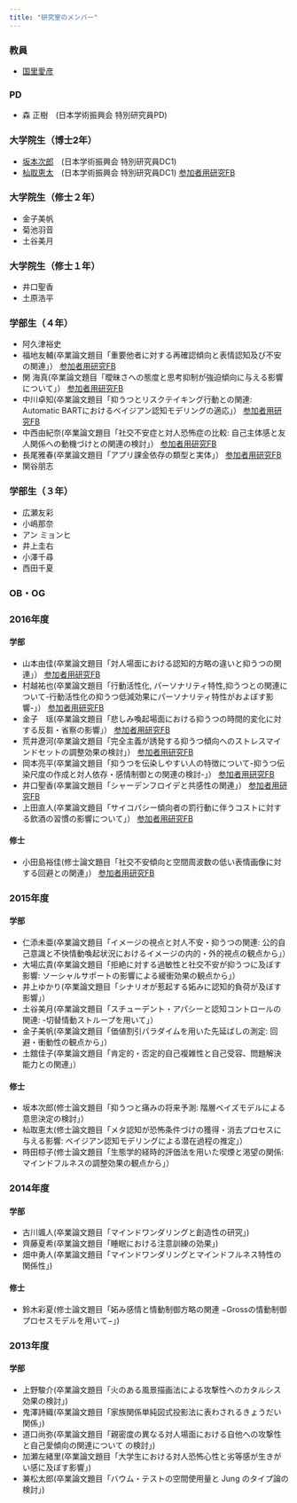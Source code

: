 ```yaml
---
title: "研究室のメンバー"
---
```


### 教員

- [国里愛彦](yoshihiko-kunisato.html)


### PD

- 森 正樹　(日本学術振興会 特別研究員PD)


### 大学院生（博士2年）

- [坂本次郎](https://mrunadon.github.io/blogdown_page/post/profile/)　(日本学術振興会 特別研究員DC1)
- [杣取恵太](https://ksomatori.github.io/homepage/index.html)　(日本学術振興会 特別研究員DC1) [参加者用研究FB](materials/FB/2018_somatori.pdf)


### 大学院生（修士２年）

- 金子美帆
- 菊池羽音
- 土谷美月


### 大学院生（修士１年）

- 井口聖香
- 土原浩平

### 学部生（４年）

- 阿久津裕史
- 福地友輔(卒業論文題目「重要他者に対する再確認傾向と表情認知及び不安の関連」） [参加者用研究FB](materials/FB/2018_fukuchi.pdf)
- 関 海真(卒業論文題目「曖昧さへの態度と思考抑制が強迫傾向に与える影響について」） [参加者用研究FB](materials/FB/2018_seki.pdf)
- 中川卓知(卒業論文題目「抑うつとリスクテイキング行動との関連: Automatic BARTにおけるベイジアン認知モデリングの適応」） [参加者用研究FB](materials/FB/2018_nakagawa.pdf)
- 中西由紀奈(卒業論文題目「社交不安症と対人恐怖症の比較: 自己主体感と友人関係への動機づけとの関連の検討」） [参加者用研究FB](materials/FB/2018_nakanishi.pdf)
- 長尾雅春(卒業論文題目「アプリ課金依存の類型と実体」） [参加者用研究FB](materials/FB/2018_nagao.pdf)
- 関谷朋志


### 学部生（３年）
- 広瀬友彩 
- 小嶋那奈 
- アン ミョンヒ 
- 井上圭右 
- 小澤千尋 
- 西田千夏 

### OB・OG

### 2016年度

#### 学部

- 山本由佳(卒業論文題目「対人場面における認知的方略の違いと抑うつの関連」） [参加者用研究FB](materials/FB/2017_yamamoto.pdf)
- 村越祐也(卒業論文題目「行動活性化, パーソナリティ特性,抑うつとの関連について-行動活性化の抑うつ低減効果にパーソナリティ特性がおよぼす影響-」） [参加者用研究FB](materials/FB/2017_murakoshi.pdf)
- 金子　瑶(卒業論文題目「悲しみ喚起場面における抑うつの時間的変化に対する反芻・省察の影響」） [参加者用研究FB](materials/FB/2017_kaneko.pdf)
- 荒井遼河(卒業論文題目「完全主義が誘発する抑うつ傾向へのストレスマインドセットの調整効果の検討」） [参加者用研究FB](materials/FB/2017_arai.pdf)
- 岡本亮平(卒業論文題目「抑うつを伝染しやすい人の特徴について-抑うつ伝染尺度の作成と対人依存・感情制御との関連の検討-」） [参加者用研究FB](materials/FB/2017_okamoto.pdf)
- 井口聖香(卒業論文題目「シャーデンフロイデと共感性の関連」） [参加者用研究FB](materials/FB/2017_iguchi.pdf)
- 上田直人(卒業論文題目「サイコパシー傾向者の罰行動に伴うコストに対する飲酒の習慣の影響について」） [参加者用研究FB](materials/FB/2017_ueda.pdf)

#### 修士

- 小田島裕佳(修士論文題目「社交不安傾向と空間周波数の低い表情画像に対する回避との関連」） [参加者用研究FB](materials/FB/2017_odajima.pdf)


### 2015年度

#### 学部

- 仁添未亜(卒業論文題目「イメージの視点と対人不安・抑うつの関連: 公的自己意識と不快情動喚起状況におけるイメージの内的・外的視点の観点から」）
- 大場広貴(卒業論文題目「拒絶に対する過敏性と社交不安が抑うつに及ぼす影響: ソーシャルサポートの影響による緩衝効果の観点から」）
- 井上ゆかり(卒業論文題目「シナリオが惹起する妬みに認知的負荷が及ぼす影響」）
- 土谷美月(卒業論文題目「スチューデント・アパシーと認知コントロールの関連: -切替情動ストループを用いて」）
- 金子美帆(卒業論文題目「価値割引パラダイムを用いた先延ばしの測定: 回避・衝動性の観点から」）
- 土舘佳子(卒業論文題目「肯定的・否定的自己複雑性と自己受容、問題解決能力との関連」）

#### 修士

- 坂本次郎(修士論文題目「抑うつと痛みの将来予測: 階層ベイズモデルによる意思決定の検討」）
- 杣取恵太(修士論文題目「メタ認知が恐怖条件づけの獲得・消去プロセスに与える影響: ベイジアン認知モデリングによる潜在過程の推定」）
- 時田椋子(修士論文題目「生態学的経時的評価法を用いた喫煙と渇望の関係: マインドフルネスの調整効果の観点から」）

### 2014年度

#### 学部

- 古川颯人(卒業論文題目「マインドワンダリングと創造性の研究」)
- 齊藤夏希(卒業論文題目「睡眠における注意訓練の効果」)
- 畑中勇人(卒業論文題目「マインドワンダリングとマインドフルネス特性の関係性」)

#### 修士

- 鈴木彩夏(修士論文題目「妬み感情と情動制御方略の関連 −Grossの情動制御プロセスモデルを用いて−」)

### 2013年度

#### 学部

- 上野駿介(卒業論文題目「火のある風景描画法による攻撃性へのカタルシス効果の検討」)
- 鬼澤詩織(卒業論文題目「家族関係単純図式投影法に表わされるきょうだい関係」)
- 道口尚弥(卒業論文題目「親密度の異なる対人場面における自他への攻撃性と自己愛傾向の関連について の検討」)
- 加瀬左緒里(卒業論文題目「大学生における対人恐怖心性と劣等感が生きがい感に及ぼす影響」)
- 兼松太郎(卒業論文題目「バウム・テストの空間使用量と Jung のタイプ論の検討」)